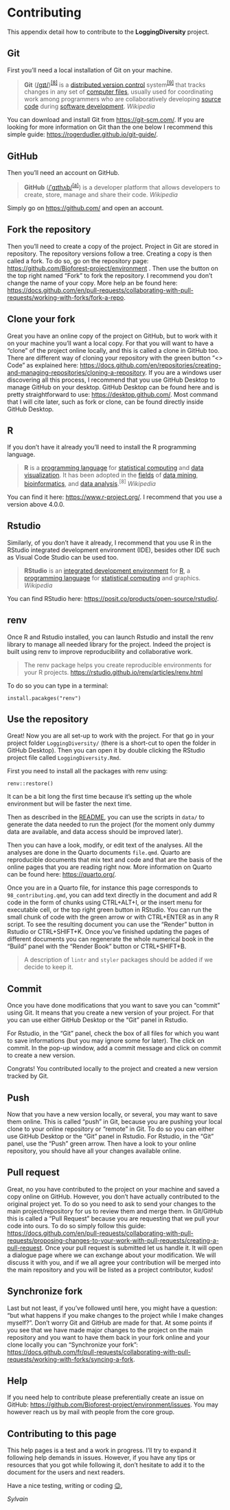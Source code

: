 # Contributing {.unnumbered}

This appendix detail how to contribute to the **LoggingDiversity** project.

## Git

First you'll need a local installation of Git on your machine.

> **Git** ([/ɡɪt/](https://en.wikipedia.org/wiki/Help:IPA/English "Help:IPA/English"))^[\[8\]](https://en.wikipedia.org/wiki/Git#cite_note-:0-9)^ is a [distributed version control](https://en.wikipedia.org/wiki/Distributed_version_control "Distributed version control") system^[\[9\]](https://en.wikipedia.org/wiki/Git#cite_note-FOOTNOTEChaconStraub201429–31-10)^ that tracks changes in any set of [computer files](https://en.wikipedia.org/wiki/Computer_file "Computer file"), usually used for coordinating work among programmers who are collaboratively developing [source code](https://en.wikipedia.org/wiki/Source_code "Source code") during [software development](https://en.wikipedia.org/wiki/Software_development "Software development"). *Wikipedia*

You can download and install Git from <https://git-scm.com/>. If you are looking for more information on Git than the one below I recommend this simple guide: <https://rogerdudler.github.io/git-guide/>.

## GitHub

Then you'll need an account on GitHub.

> **GitHub** ([/ˈɡɪthʌb/](https://en.wikipedia.org/wiki/Help:IPA/English "Help:IPA/English")^[\[a\]](https://en.wikipedia.org/wiki/GitHub#cite_note-7)^) is a developer platform that allows developers to create, store, manage and share their code. *Wikipedia*

Simply go on <https://github.com/> and open an account.

## Fork the repository

Then you'll need to create a copy of the project. Project in Git are stored in repository. The repository versions follow a tree. Creating a copy is then called a fork. To do so, go on the repository page: <https://github.com/Bioforest-project/environment> . Then use the button on the top right named "Fork" to fork the repository. I recommend you don't change the name of your copy. More help an be found here: <https://docs.github.com/en/pull-requests/collaborating-with-pull-requests/working-with-forks/fork-a-repo>.

## Clone your fork

Great you have an online copy of the project on GitHub, but to work with it on your machine you'll want a local copy. For that you will want to have a "clone" of the project online locally, and this is called a clone in GitHub too. There are different way of cloning your repository with the green button "\<\> Code" as explained here: <https://docs.github.com/en/repositories/creating-and-managing-repositories/cloning-a-repository>. If you are a windows user discovering all this process, I recommend that you use GitHub Desktop to manage GitHub on your desktop. GitHub Desktop can be found here and is pretty straightforward to use: <https://desktop.github.com/>. Most command that I will cite later, such as fork or clone, can be found directly inside GitHub Desktop.

## R

If you don't have it already you'll need to install the R programming language.

> **R** is a [programming language](https://en.wikipedia.org/wiki/Programming_language "Programming language") for [statistical computing](https://en.wikipedia.org/wiki/Statistical_computing "Statistical computing") and [data visualization](https://en.wikipedia.org/wiki/Data_and_information_visualization "Data and information visualization"). It has been adopted in the [fields](https://en.wikipedia.org/wiki/Academic_discipline "Academic discipline") of [data mining](https://en.wikipedia.org/wiki/Data_mining "Data mining"), [bioinformatics](https://en.wikipedia.org/wiki/Bioinformatics "Bioinformatics"), and [data analysis](https://en.wikipedia.org/wiki/Data_analysis "Data analysis").^\[8\]^ *Wikipedia*

You can find it here: <https://www.r-project.org/>. I recommend that you use a version above 4.0.0.

## Rstudio

Similarly, of you don't have it already, I recommend that you use R in the RStudio integrated development environment (IDE), besides other IDE such as Visual Code Studio can be used too.

> **RStudio** is an [integrated development environment](https://en.wikipedia.org/wiki/Integrated_development_environment) for [R](https://en.wikipedia.org/wiki/R_(programming_language) "R (programming language)"), a [programming language](https://en.wikipedia.org/wiki/Programming_language "Programming language") for [statistical computing](https://en.wikipedia.org/wiki/Statistical_computing "Statistical computing") and graphics. *Wikipedia*

You can find RStudio here: <https://posit.co/products/open-source/rstudio/>.

## renv

Once R and Rstudio installed, you can launch Rstudio and install the renv library to manage all needed library for the project. Indeed the project is built using renv to improve reproducibility and collaborative work.

> The renv package helps you create reproducible environments for your R projects. <https://rstudio.github.io/renv/articles/renv.html>

To do so you can type in a terminal:

```         
install.pacakges("renv")
```

## Use the repository

Great! Now you are all set-up to work with the project. For that go in your project folder `LoggingDiversity/` (there is a short-cut to open the folder in GitHub Desktop). Then you can open it by double clicking the RStudio project file called `LoggingDiversity.Rmd`.

First you need to install all the packages with renv using:

```         
renv::restore()
```

It can be a bit long the first time because it's setting up the whole environment but will be faster the next time.

Then as described in the [README](https://github.com/Bioforest-project/environment/blob/main/README.md), you can use the scripts in `data/` to generate the data needed to run the project (for the moment only dummy data are available, and data access should be improved later).

Then you can have a look, modify, or edit text of the analyses. All the analyses are done in the Quarto documents `file.qmd`. Quarto are reproducible documents that mix text and code and that are the basis of the online pages that you are reading right now. More information on Quarto can be found here: <https://quarto.org/>.

Once you are in a Quarto file, for instance this page corresponds to `98_contributing.qmd`, you can add text directly in the document and add R code in the form of chunks using CTRL+ALT+I, or the insert menu for executable cell, or the top right green button in RStudio. You can run the small chunk of code with the green arrow or with CTRL+ENTER as in any R script. To see the resulting document you can use the "Render" button in Rstudio or CTRL+SHIFT+K. Once you've finished updating the pages of different documents you can regenerate the whole numerical book in the "Build" panel with the "Render Book" button or CTRL+SHIFT+B.

> A description of `lintr` and `styler` packages should be added if we decide to keep it.

## Commit

Once you have done modifications that you want to save you can "commit" using Git. It means that you create a new version of your project. For that you can use either GitHub Desktop or the "Git" panel in Rstudio.

For Rstudio, in the "Git" panel, check the box of all files for which you want to save informations (but you may ignore some for later). The click on commit. In the pop-up window, add a commit message and click on commit to create a new version.

Congrats! You contributed locally to the project and created a new version tracked by Git.

## Push

Now that you have a new version locally, or several, you may want to save them online. This is called "push" in Git, because you are pushing your local clone to your online repository or "remote" in Git. To do so you can either use GitHub Desktop or the "Git" panel in Rstudio. For Rstudio, in the "Git" panel, use the "Push" green arrow. Then have a look to your online repository, you should have all your changes available online.

## Pull request

Great, no you have contributed to the project on your machine and saved a copy online on GitHub. However, you don't have actually contributed to the original project yet. To do so you need to ask to send your changes to the main project/repository for us to review them and merge them. In Git/GitHub this is called a "Pull Request" because you are requesting that we pull your code into ours. To do so simply follow this guide: <https://docs.github.com/en/pull-requests/collaborating-with-pull-requests/proposing-changes-to-your-work-with-pull-requests/creating-a-pull-request>. Once your pull request is submitted let us handle it. It will open a dialogue page where we can exchange about your modification. We will discuss it with you, and if we all agree your contribution will be merged into the main repository and you will be listed as a project contributor, kudos!

## Synchronize fork

Last but not least, if you've followed until here, you might have a question: "but what happens if you make changes to the project while I make changes myself?". Don't worry Git and GitHub are made for that. At some points if you see that we have made major changes to the project on the main repository and you want to have them back in your fork online and your clone locally you can "Synchronize your fork": <https://docs.github.com/fr/pull-requests/collaborating-with-pull-requests/working-with-forks/syncing-a-fork>.

## Help

If you need help to contribute please preferentially create an issue on GitHub: [https://github.com/Bioforest-project/](https://github.com/Bioforest-project/LoggingDiversity/issues){.uri}[environment](https://github.com/Bioforest-project/environment/issues){.uri}[/issues](https://github.com/Bioforest-project/LoggingDiversity/issues){.uri}. You may however reach us by mail with people from the core group.

## Contributing to this page

This help pages is a test and a work in progress. I'll try to expand it following help demands in issues. However, if you have any tips or resources that you got while following it, don't hesitate to add it to the document for the users and next readers.

Have a nice testing, writing or coding [😉](https://emojipedia.org/fr/visage-faisant-un-clin-d-%C5%93il),

*Sylvain*
